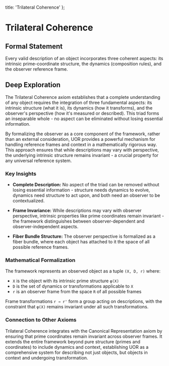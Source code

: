   title: 'Trilateral Coherence'
};

# Trilateral Coherence

## Formal Statement

Every valid description of an object incorporates three coherent aspects: its intrinsic prime-coordinate structure, the dynamics (composition rules), and the observer reference frame.

## Deep Exploration

The Trilateral Coherence axiom establishes that a complete understanding of any object requires the integration of three fundamental aspects: its intrinsic structure (what it is), its dynamics (how it transforms), and the observer's perspective (how it's measured or described). This triad forms an inseparable whole - no aspect can be eliminated without losing essential information.

By formalizing the observer as a core component of the framework, rather than an external consideration, UOR provides a powerful mechanism for handling reference frames and context in a mathematically rigorous way. This approach ensures that while descriptions may vary with perspective, the underlying intrinsic structure remains invariant - a crucial property for any universal reference system.

### Key Insights

- **Complete Description:** No aspect of the triad can be removed without losing essential information - structure needs dynamics to evolve, dynamics need structure to act upon, and both need an observer to be contextualized.

- **Frame Invariance:** While descriptions may vary with observer perspective, intrinsic properties like prime coordinates remain invariant - the framework distinguishes between observer-dependent and observer-independent aspects.

- **Fiber Bundle Structure:** The observer perspective is formalized as a fiber bundle, where each object has attached to it the space of all possible reference frames.

### Mathematical Formalization

The framework represents an observed object as a tuple `(X, D, r)` where:

- `X` is the object with its intrinsic prime structure `φ(X)`
- `D` is the set of dynamics or transformations applicable to `X`
- `r` is an observer frame from the space `R` of all possible frames

Frame transformations `r → r'` form a group acting on descriptions, with the constraint that `φ(X)` remains invariant under all such transformations.

### Connection to Other Axioms

Trilateral Coherence integrates with the Canonical Representation axiom by ensuring that prime coordinates remain invariant across observer frames. It extends the entire framework beyond pure structure (primes and coordinates) to include dynamics and context, establishing UOR as a comprehensive system for describing not just objects, but objects in context and undergoing transformation.
